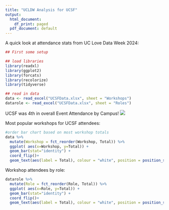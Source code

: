 ```yaml
---
title: "UCLDW Analysis for UCSF"
output:
  html_document:
    df_print: paged
  pdf_document: default
---
```


A quick look at attendance stats from UC Love Data Week 2024:

```r
## First some setup

## load libraries
library(readxl)
library(ggplot2)
library(forcats)
library(recolorize)
library(tidyverse)

## read in data
data <- read_excel("UCSFData.xlsx", sheet = "Workshops")
datarole <- read_excel("UCSFData.xlsx", sheet = "Roles")

```


UCSF was 4th in overall Event Attendance by Campus!
![](plot-reg-campus-count-color-by-role-dedup.png)


Most popular workshops for UCSF attendees:
```r
#order bar chart based on most workshop totals
data %>%
  mutate(Workshop = fct_reorder(Workshop, Total)) %>%
  ggplot( aes(x=Workshop, y=Total)) +
  geom_bar(stat="identity") +
  coord_flip()+
  geom_text(aes(label = Total), colour = "white", position = position_stack(vjust = 0.5), size = 3)
```


Workshop attendees by role:
```r
datarole %>%
  mutate(Role = fct_reorder(Role, Total)) %>%
  ggplot( aes(x=Role, y=Total)) +
  geom_bar(stat="identity") +
  coord_flip()+
  geom_text(aes(label = Total), colour = "white", position = position_stack(vjust = 0.5), size = 3)
```


